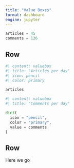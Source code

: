 ```yaml
---
title: "Value Boxes"
format: dashboard
engine: jupyter
---
```


```python
articles = 45
comments = 126
```

## Row 

```python
#| content: valuebox
#| title: "Articles per day"
#| icon: pencil
#| color: primary

articles
```

```python
#| content: valuebox
#| title: "Comments per day"

dict(
  icon = "pencil",
  color = "primary",
  value = comments
)
```

## Row

Here we go